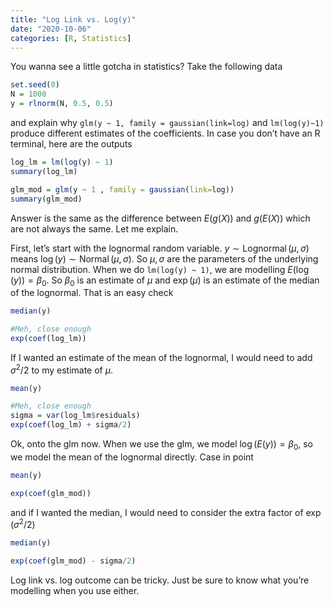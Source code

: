 ```yaml
---
title: "Log Link vs. Log(y)"
date: "2020-10-06"
categories: [R, Statistics]
---
```



You wanna see a little gotcha in statistics?  Take the following data

```r
set.seed(0)
N = 1000
y = rlnorm(N, 0.5, 0.5)
```

and explain why `glm(y ~ 1, family = gaussian(link=log)` and  `lm(log(y)~1)` produce different estimates of the coefficients.  In case you don't have an R terminal, here are the outputs

```r
log_lm = lm(log(y) ~ 1)
summary(log_lm)
```

```r

glm_mod = glm(y ~ 1 , family = gaussian(link=log))
summary(glm_mod)

```

Answer is the same as the difference between $E(g(X))$ and $g(E(X))$ which are not always the same.  Let me explain. 

First, let's start with the lognormal random variable.  $y \sim \operatorname{Lognormal}(\mu, \sigma)$ means $\log(y) \sim \operatorname{Normal}(\mu, \sigma)$.  So $\mu, \sigma$ are the parameters of the underlying normal distribution.  When we do `lm(log(y) ~ 1)`, we are modelling $E(\log(y)) = \beta_0$.  So $\beta_0$ is an estimate of $\mu$ and $\exp(\mu)$ is an estimate of the median of the lognormal.  That is an easy check

```r
median(y)
```

```r
#Meh, close enough
exp(coef(log_lm))
```
If I wanted an estimate of the mean of the lognormal, I would need to add $\sigma^2/2$ to my estimate of $\mu$.

```r
mean(y)
```

```r
#Meh, close enough
sigma = var(log_lm$residuals)
exp(coef(log_lm) + sigma/2)
```

Ok, onto the glm now.  When we use the glm, we model $\log(E(y)) = \beta_0$, so we model the mean of the lognormal directly.  Case in point


```r
mean(y)
```

```r
exp(coef(glm_mod))
```


and if I wanted the median, I would need to consider the extra factor of $\exp(\sigma^2/2)$

```r
median(y)
```


```r
exp(coef(glm_mod) - sigma/2)
```

Log link vs. log outcome can be tricky.  Just be sure to know what you're modelling when you use either.